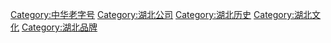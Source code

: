 [[Category:中华老字号|Category:中华老字号]]
[[Category:湖北公司|Category:湖北公司]]
[[Category:湖北历史|Category:湖北历史]]
[[Category:湖北文化|Category:湖北文化]]
[[Category:湖北品牌|Category:湖北品牌]]